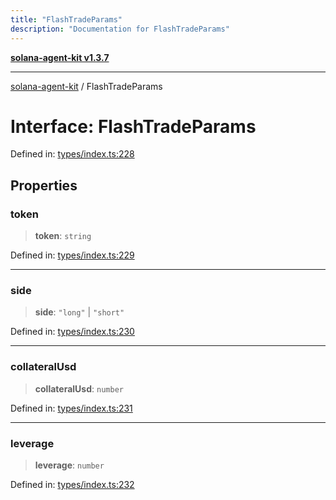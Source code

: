 ```yaml
---
title: "FlashTradeParams"
description: "Documentation for FlashTradeParams"
---
```


[**solana-agent-kit v1.3.7**](../README.md)

***

[solana-agent-kit](../README.md) / FlashTradeParams

# Interface: FlashTradeParams

Defined in: [types/index.ts:228](https://github.com/scriptscrypt/solana-agent-kit/blob/28121611ae2e5ee3f891044cd4631bfb441231fc/src/types/index.ts#L228)

## Properties

### token

> **token**: `string`

Defined in: [types/index.ts:229](https://github.com/scriptscrypt/solana-agent-kit/blob/28121611ae2e5ee3f891044cd4631bfb441231fc/src/types/index.ts#L229)

***

### side

> **side**: `"long"` \| `"short"`

Defined in: [types/index.ts:230](https://github.com/scriptscrypt/solana-agent-kit/blob/28121611ae2e5ee3f891044cd4631bfb441231fc/src/types/index.ts#L230)

***

### collateralUsd

> **collateralUsd**: `number`

Defined in: [types/index.ts:231](https://github.com/scriptscrypt/solana-agent-kit/blob/28121611ae2e5ee3f891044cd4631bfb441231fc/src/types/index.ts#L231)

***

### leverage

> **leverage**: `number`

Defined in: [types/index.ts:232](https://github.com/scriptscrypt/solana-agent-kit/blob/28121611ae2e5ee3f891044cd4631bfb441231fc/src/types/index.ts#L232)

